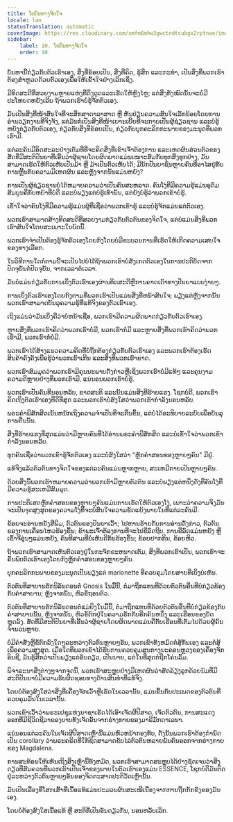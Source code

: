 ```yaml
---
title: ໂຕຕົນທາງຈິດໃຈ
locale: lao
statusTranslation: automatic
coverImage: https://res.cloudinary.com/xmfm6mhw3gwctndtcubgx2rptnae/image/upload/v1741354419/small_cover_la_gran_rebelion_28716e29d2.webp
sidebar:
    label: 10. ໂຕຕົນທາງຈິດໃຈ
    order: 10
---
```

ບັນຫານີ້ກ່ຽວກັບຕົວເຮົາເອງ, ສິ່ງທີ່ຂ້ອຍເປັນ, ສິ່ງທີ່ຄິດ, ຮູ້ສຶກ ແລະກະທຳ, ເປັນສິ່ງທີ່ພວກເຮົາຕ້ອງສຳຫຼວດດ້ວຍຕົວເອງເພື່ອໃຫ້ເຂົ້າໃຈຢ່າງເລິກເຊິ່ງ.

ມີທິດສະດີທີ່ສວຍງາມຫຼາຍແຫ່ງທີ່ດຶງດູດແລະເຮັດໃຫ້ຫຼົງໄຫຼ; ແຕ່ສິ່ງທັງໝົດນັ້ນຈະບໍ່ມີປະໂຫຍດຫຍັງເລີຍ ຖ້າພວກເຮົາບໍ່ຮູ້ຈັກຕົວເອງ.

ມັນເປັນສິ່ງທີ່ໜ້າສົນໃຈທີ່ຈະສຶກສາດາລາສາດ ຫຼື ຫັນປ່ຽນຄວາມສົນໃຈເລັກນ້ອຍໂດຍການອ່ານວຽກງານທີ່ຈິງຈັງ, ແຕ່ມັນກໍເປັນສິ່ງທີ່ໜ້າເຍາະເຍີ້ຍທີ່ຈະກາຍເປັນຜູ້ຊ່ຽວຊານ ແລະບໍ່ຮູ້ຫຍັງກ່ຽວກັບຕົວເອງ, ກ່ຽວກັບສິ່ງທີ່ຂ້ອຍເປັນ, ກ່ຽວກັບບຸກຄະລິກກະພາບຂອງມະນຸດທີ່ພວກເຮົາມີ.

ແຕ່ລະຄົນມີອິດສະລະຢ່າງເຕັມທີ່ທີ່ຈະຄິດສິ່ງທີ່ເຂົາເຈົ້າຕ້ອງການ ແລະເຫດຜົນສ່ວນຕົວຂອງສັດທີ່ມີສະຕິປັນຍາທີ່ເອີ້ນວ່າຜູ້ຊາຍໂດຍຜິດພາດແມ່ນເໝາະສົມກັບທຸກສິ່ງທຸກຢ່າງ, ມັນສາມາດເຮັດໃຫ້ຕົວເຫັບເປັນມ້າ ຫຼື ມ້າເປັນຕົວເຫັບໄດ້; ມີນັກປັນຍາຊົນຫຼາຍຄົນທີ່ອາໄສຢູ່ກັບການຫຼີ້ນກັບຄວາມມີເຫດຜົນ ແລະຫຼັງຈາກນັ້ນແມ່ນຫຍັງ?

ການເປັນຜູ້ຊ່ຽວຊານບໍ່ໄດ້ຫມາຍຄວາມວ່າເປັນຄົນສະຫລາດ. ຄົນໂງ່ທີ່ມີຄວາມຮູ້ແມ່ນອຸດົມສົມບູນຄືກັບຫຍ້າທີ່ບໍ່ດີ ແລະບໍ່ພຽງແຕ່ບໍ່ຮູ້ເທົ່ານັ້ນ, ແຕ່ຍັງບໍ່ຮູ້ວ່າພວກເຂົາບໍ່ຮູ້.

ເຂົ້າໃຈວ່າຄົນໂງ່ທີ່ມີຄວາມຮູ້ແມ່ນຜູ້ທີ່ເຊື່ອວ່າພວກເຂົາຮູ້ ແລະບໍ່ຮູ້ຈັກແມ່ນແຕ່ຕົວເອງ.

ພວກເຮົາສາມາດສ້າງທິດສະດີທີ່ສວຍງາມກ່ຽວກັບຕົວຕົນຂອງຈິດໃຈ, ແຕ່ບໍ່ແມ່ນສິ່ງທີ່ພວກເຮົາສົນໃຈໂດຍສະເພາະໃນບົດນີ້.

ພວກເຮົາຈໍາເປັນຕ້ອງຮູ້ຈັກຕົວເອງໂດຍກົງໂດຍບໍ່ມີຂະບວນການທີ່ເຮັດໃຫ້ເກີດຄວາມເສຍໃຈຂອງທາງເລືອກ.

ໃນວິທີການໃດກໍ່ຕາມນີ້ຈະເປັນໄປບໍ່ໄດ້ຖ້າພວກເຮົາບໍ່ສັງເກດຕົວເອງໃນການປະຕິບັດຈາກປັດຈຸບັນຕໍ່ປັດຈຸບັນ, ຈາກເວລາຕໍ່ເວລາ.

ມັນບໍ່ແມ່ນກ່ຽວກັບການເບິ່ງຕົວເຮົາເອງຜ່ານທິດສະດີຫຼືການຄາດເດົາທາງປັນຍາແບບງ່າຍໆ.

ການເບິ່ງຕົວເຮົາເອງໂດຍກົງຕາມທີ່ພວກເຮົາເປັນແມ່ນສິ່ງທີ່ຫນ້າສົນໃຈ; ພຽງແຕ່ຫຼັງຈາກນັ້ນພວກເຮົາສາມາດບັນລຸຄວາມຮູ້ທີ່ແທ້ຈິງຂອງຕົວເຮົາເອງ.

ເຖິງແມ່ນວ່າມັນເບິ່ງຄືວ່າບໍ່ຫນ້າເຊື່ອ, ພວກເຮົາມີຄວາມຜິດພາດກ່ຽວກັບຕົວເຮົາເອງ.

ຫຼາຍສິ່ງທີ່ພວກເຮົາຄິດວ່າພວກເຮົາບໍ່ມີ, ພວກເຮົາກໍ່ມີ ແລະຫຼາຍສິ່ງທີ່ພວກເຮົາຄິດວ່າພວກເຮົາມີ, ພວກເຮົາກໍ່ບໍ່ມີ.

ພວກເຮົາໄດ້ສ້າງແນວຄວາມຄິດທີ່ບໍ່ຖືກຕ້ອງກ່ຽວກັບຕົວເຮົາເອງ ແລະພວກເຮົາຕ້ອງເຮັດສິນຄ້າຄົງຄັງເພື່ອຮູ້ວ່າພວກເຮົາເກີນ ແລະສິ່ງທີ່ພວກເຮົາຂາດ.

ພວກເຮົາສົມມຸດວ່າພວກເຮົາມີຄຸນນະພາບດັ່ງກ່າວຫຼືເຊິ່ງພວກເຮົາບໍ່ມີແທ້ໆ ແລະຄຸນງາມຄວາມດີຫຼາຍຢ່າງທີ່ພວກເຮົາມີ, ແນ່ນອນພວກເຮົາບໍ່ຮູ້.

ພວກເຮົາເປັນຄົນທີ່ນອນຫລັບ, ຂາດສະຕິ ແລະນັ້ນແມ່ນສິ່ງທີ່ຮ້າຍແຮງ. ໂຊກບໍ່ດີ, ພວກເຮົາຄິດເຖິງຕົວເຮົາເອງທີ່ດີທີ່ສຸດ ແລະພວກເຮົາບໍ່ສົງໃສວ່າພວກເຮົາກໍາລັງນອນຫລັບ.

ພຣະຄໍາພີສັກສິດເນັ້ນຫນັກເຖິງຄວາມຈໍາເປັນທີ່ຈະຕື່ນຂຶ້ນ, ແຕ່ບໍ່ໄດ້ອະທິບາຍລະບົບເພື່ອບັນລຸການຕື່ນນັ້ນ.

ສິ່ງທີ່ຮ້າຍແຮງທີ່ສຸດແມ່ນວ່າມີຫຼາຍຄົນທີ່ໄດ້ອ່ານພຣະຄໍາພີສັກສິດ ແລະບໍ່ເຂົ້າໃຈວ່າພວກເຂົາກໍາລັງນອນຫລັບ.

ທຸກຄົນເຊື່ອວ່າພວກເຂົາຮູ້ຈັກຕົວເອງ ແລະບໍ່ສົງໃສວ່າ "ຫຼັກຄໍາສອນຂອງຫຼາຍໆຄົນ" ມີຢູ່.

ແທ້ຈິງແລ້ວຕົວຕົນທາງຈິດໃຈຂອງແຕ່ລະຄົນແມ່ນຫຼາກຫຼາຍ, ສະເຫມີກາຍເປັນຫຼາຍໆຄົນ.

ດ້ວຍສິ່ງນີ້ພວກເຮົາຫມາຍຄວາມວ່າພວກເຮົາມີຫຼາຍຕົວຕົນ ແລະບໍ່ພຽງແຕ່ຫນຶ່ງດັ່ງທີ່ຄົນໂງ່ທີ່ມີຄວາມຮູ້ສະເຫມີສົມມຸດ.

ການປະຕິເສດຫຼັກຄໍາສອນຂອງຫຼາຍໆຄົນແມ່ນການເຮັດໃຫ້ຕົວເອງໂງ່, ເພາະວ່າຄວາມຈິງມັນຈະເປັນຈຸດສູງສຸດຂອງຄວາມໂງ່ທີ່ຈະບໍ່ສົນໃຈຄວາມຂັດແຍ້ງພາຍໃນທີ່ແຕ່ລະຄົນມີ.

ຂ້ອຍຈະອ່ານຫນັງສືພິມ, ຕົວຕົນຂອງປັນຍາເວົ້າ; ໄປຫານຮ້າຍກັບການອ່ານດັ່ງກ່າວ, ຕົວຕົນຂອງການເຄື່ອນໄຫວຮ້ອງຂຶ້ນ; ຂ້າພະເຈົ້າຕ້ອງການທີ່ຈະໄປຂີ່ລົດຖີບ. ການຂີ່ລົດແມ່ນຫຍັງ ຫຼືເຂົ້າຈີ່ອຸ່ນໆແມ່ນຫຍັງ, ຄົນທີສາມທີ່ບໍ່ເຫັນດີກັນຮ້ອງຂຶ້ນ; ຂ້ອຍຢາກກິນ, ຂ້ອຍຫິວ.

ຖ້າພວກເຮົາສາມາດເຫັນຕົວເອງຢູ່ໃນກະຈົກຂະຫນາດເຕັມ, ສິ່ງທີ່ພວກເຮົາເປັນ, ພວກເຮົາຈະຄົ້ນພົບຕົວເຮົາເອງໂດຍກົງຫຼັກຄໍາສອນຂອງຫຼາຍໆຄົນ.

ບຸກຄະລິກກະພາບຂອງມະນຸດເປັນພຽງແຕ່ marionette ທີ່ຄວບຄຸມໂດຍສາຍທີ່ເບິ່ງບໍ່ເຫັນ.

ຕົວຕົນທີ່ສາບານຮັກນິລັນດອນຕໍ່ Gnosis ໃນມື້ນີ້, ຕໍ່ມາຖືກແທນທີ່ດ້ວຍຕົວຕົນອື່ນທີ່ບໍ່ກ່ຽວຂ້ອງກັບຄໍາສາບານ; ຫຼັງຈາກນັ້ນ, ຫົວຂໍ້ຖອນຕົວ.

ຕົວຕົນທີ່ສາບານຮັກນິລັນດອນຕໍ່ແມ່ຍິງໃນມື້ນີ້, ຕໍ່ມາຖືກແທນທີ່ດ້ວຍຕົວຕົນອື່ນທີ່ບໍ່ກ່ຽວຂ້ອງກັບຄໍາສາບານນັ້ນ, ຫຼັງຈາກນັ້ນ, ຫົວຂໍ້ຕົກຢູ່ໃນຄວາມຮັກກັບອີກຄົນຫນຶ່ງ ແລະເຮືອນຂອງບັດຫຼຸດລົງ. ສັດທີ່ມີສະຕິປັນຍາທີ່ເອີ້ນວ່າຜູ້ຊາຍໂດຍຜິດພາດແມ່ນຄືກັບເຮືອນທີ່ເຕັມໄປດ້ວຍຜູ້ຄົນຈໍານວນຫຼາຍ.

ບໍ່ມີຄໍາສັ່ງຫຼືຂໍ້ຕົກລົງໃດໆລະຫວ່າງຕົວຕົນຫຼາຍໆອັນ, ພວກເຂົາທັງຫມົດຕໍ່ສູ້ກັນເອງ ແລະຕໍ່ສູ້ເພື່ອຄວາມສູງສຸດ. ເມື່ອໃດທີ່ພວກເຂົາໄດ້ຮັບການຄວບຄຸມສູນກາງນະຄອນຫຼວງຂອງເຄື່ອງຈັກອິນຊີ, ມັນຮູ້ສຶກວ່າເປັນພຽງແຕ່ອັນດຽວ, ເປັນນາຍ, ແຕ່ໃນທີ່ສຸດກໍຖືກໂຄ່ນລົ້ມ.

ພິຈາລະນາສິ່ງຕ່າງໆຈາກຈຸດນີ້, ພວກເຮົາສະຫຼຸບຢ່າງມີເຫດຜົນວ່າສັດລ້ຽງລູກດ້ວຍນົມທີ່ມີສະຕິປັນຍາບໍ່ມີຄວາມຮັບຜິດຊອບທາງດ້ານສິນທໍາທີ່ແທ້ຈິງ.

ໂດຍບໍ່ຕ້ອງສົງໃສວ່າສິ່ງທີ່ເຄື່ອງຈັກເວົ້າຫຼືເຮັດໃນເວລານັ້ນ, ແມ່ນຂຶ້ນກັບປະເພດຂອງຕົວຕົນທີ່ຄວບຄຸມມັນໃນເວລານັ້ນ.

ພວກເຂົາເວົ້າວ່າພຣະເຢຊູແຫ່ງນາຊາເຣັດໄດ້ເອົາເຈັດຜີປີສາດ, ເຈັດຕົວຕົນ, ການສະແດງອອກທີ່ມີຊີວິດຊີວາຂອງບາບທັງເຈັດອັນຈາກຮ່າງກາຍຂອງມາຣີມັກດາເລນາ.

ແນ່ນອນແຕ່ລະຄົນໃນເຈັດຜີປີສາດເຫຼົ່ານີ້ແມ່ນຫົວຫນ້າກອງທັບ, ດັ່ງນັ້ນພວກເຮົາຕ້ອງກໍານົດເປັນ corollary ວ່າພຣະຄຣິດທີ່ໃກ້ຊິດສາມາດຂັບໄລ່ຕົວຕົນຫລາຍພັນຄົນອອກຈາກຮ່າງກາຍຂອງ Magdalena.

ການສະທ້ອນໃຫ້ເຫັນເຖິງສິ່ງເຫຼົ່ານີ້ທັງຫມົດ, ພວກເຮົາສາມາດສະຫຼຸບໄດ້ຢ່າງຊັດເຈນວ່າສິ່ງດຽວທີ່ສົມຄວນທີ່ພວກເຮົາເປັນເຈົ້າຂອງພາຍໃນຕົວເຮົາເອງແມ່ນ ESSENCE, ໂຊກບໍ່ດີມັນຕິດຢູ່ລະຫວ່າງຕົວຕົນຫຼາຍໆອັນຂອງຈິດຕະສາດປະຕິວັດເຫຼົ່ານັ້ນ.

ມັນເປັນເລື່ອງທີ່ໂສກເສົ້າທີ່ເນື້ອແທ້ແມ່ນປະມວນຜົນສະເໝີເນື່ອງຈາກການຖືກກັກຂັງຂອງມັນເອງ.

ໂດຍບໍ່ຕ້ອງສົງໃສເນື້ອແທ້ ຫຼື ສະຕິທີ່ເປັນອັນດຽວກັນ, ນອນຫລັບເລິກ.
